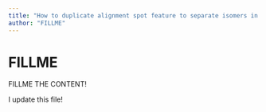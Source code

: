 ```yaml
---
title: "How to duplicate alignment spot feature to separate isomers in GUI"
author: "FILLME"
---
```


# FILLME

FILLME THE CONTENT!

I update this file!
